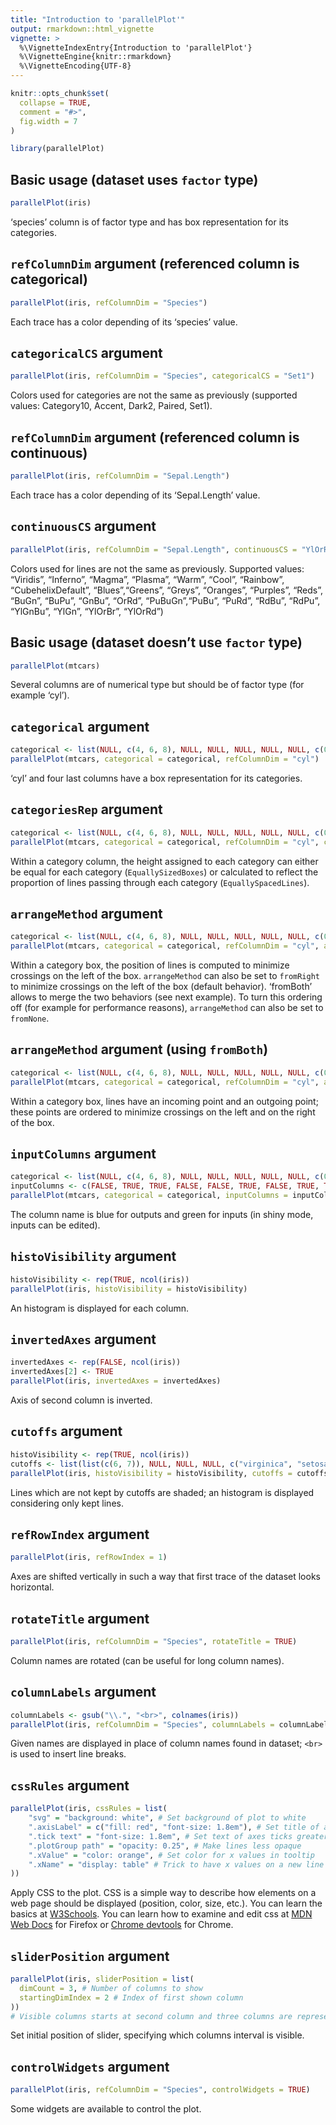 ---
title: "Introduction to 'parallelPlot'"
output: rmarkdown::html_vignette
vignette: >
  %\VignetteIndexEntry{Introduction to 'parallelPlot'}
  %\VignetteEngine{knitr::rmarkdown}
  %\VignetteEncoding{UTF-8}
---

```{r, include = FALSE}
knitr::opts_chunk$set(
  collapse = TRUE,
  comment = "#>",
  fig.width = 7
)
```

```{r setup}
library(parallelPlot)
```

## Basic usage (dataset uses `factor` type)

```{r}
parallelPlot(iris)
```

'species' column is of factor type and has box representation for its categories.

## `refColumnDim` argument (referenced column is categorical)

```{r}
parallelPlot(iris, refColumnDim = "Species")
```

Each trace has a color depending of its 'species' value.

## `categoricalCS` argument

```{r}
parallelPlot(iris, refColumnDim = "Species", categoricalCS = "Set1")
```

Colors used for categories are not the same as previously (supported values: Category10, Accent, Dark2, Paired, Set1).

## `refColumnDim` argument (referenced column is continuous)

```{r}
parallelPlot(iris, refColumnDim = "Sepal.Length")
```

Each trace has a color depending of its 'Sepal.Length' value.

## `continuousCS` argument

```{r}
parallelPlot(iris, refColumnDim = "Sepal.Length", continuousCS = "YlOrRd")
```

Colors used for lines are not the same as previously. Supported values: "Viridis", "Inferno", "Magma", "Plasma", "Warm", "Cool", "Rainbow", "CubehelixDefault", "Blues","Greens", "Greys", "Oranges", "Purples", "Reds", "BuGn", "BuPu", "GnBu", "OrRd", "PuBuGn","PuBu", "PuRd", "RdBu", "RdPu", "YlGnBu", "YlGn", "YlOrBr", "YlOrRd")

## Basic usage (dataset doesn't use `factor` type)

```{r}
parallelPlot(mtcars)
```

Several columns are of numerical type but should be of factor type (for example 'cyl').

## `categorical` argument

```{r}
categorical <- list(NULL, c(4, 6, 8), NULL, NULL, NULL, NULL, NULL, c(0, 1), c(0, 1), 3:5, 1:8)
parallelPlot(mtcars, categorical = categorical, refColumnDim = "cyl")
```

'cyl' and four last columns have a box representation for its categories.

## `categoriesRep` argument

```{r}
categorical <- list(NULL, c(4, 6, 8), NULL, NULL, NULL, NULL, NULL, c(0, 1), c(0, 1), 3:5, 1:8)
parallelPlot(mtcars, categorical = categorical, refColumnDim = "cyl", categoriesRep = "EquallySizedBoxes")
```

Within a category column, the height assigned to each category can either be equal for each category (`EquallySizedBoxes`) or calculated to reflect the proportion of lines passing through each category (`EquallySpacedLines`).

## `arrangeMethod` argument

```{r}
categorical <- list(NULL, c(4, 6, 8), NULL, NULL, NULL, NULL, NULL, c(0, 1), c(0, 1), 3:5, 1:8)
parallelPlot(mtcars, categorical = categorical, refColumnDim = "cyl", arrangeMethod = "fromLeft")
```

Within a category box, the position of lines is computed to minimize crossings on the left of the box. `arrangeMethod` can also be set to `fromRight` to minimize crossings on the left of the box (default behavior). 'fromBoth' allows to merge the two behaviors (see next example). To turn this ordering off (for example for performance reasons), `arrangeMethod` can also be set to `fromNone`.

## `arrangeMethod` argument (using `fromBoth`)

```{r}
categorical <- list(NULL, c(4, 6, 8), NULL, NULL, NULL, NULL, NULL, c(0, 1), c(0, 1), 3:5, 1:8)
parallelPlot(mtcars, categorical = categorical, refColumnDim = "cyl", arrangeMethod = "fromBoth")
```

Within a category box, lines have an incoming point and an outgoing point; these points are ordered to minimize crossings on the left and on the right of the box.

## `inputColumns` argument

```{r}
categorical <- list(NULL, c(4, 6, 8), NULL, NULL, NULL, NULL, NULL, c(0, 1), c(0, 1), 3:5, 1:8)
inputColumns <- c(FALSE, TRUE, TRUE, FALSE, FALSE, TRUE, FALSE, TRUE, TRUE, TRUE, TRUE)
parallelPlot(mtcars, categorical = categorical, inputColumns = inputColumns, refColumnDim = "cyl")
```

The column name is blue for outputs and green for inputs (in shiny mode, inputs can be edited).

## `histoVisibility` argument

```{r}
histoVisibility <- rep(TRUE, ncol(iris))
parallelPlot(iris, histoVisibility = histoVisibility)
```

An histogram is displayed for each column.

## `invertedAxes` argument

```{r}
invertedAxes <- rep(FALSE, ncol(iris))
invertedAxes[2] <- TRUE
parallelPlot(iris, invertedAxes = invertedAxes)
```

Axis of second column is inverted.

## `cutoffs` argument

```{r}
histoVisibility <- rep(TRUE, ncol(iris))
cutoffs <- list(list(c(6, 7)), NULL, NULL, NULL, c("virginica", "setosa"))
parallelPlot(iris, histoVisibility = histoVisibility, cutoffs = cutoffs)
```

Lines which are not kept by cutoffs are shaded; an histogram is displayed considering only kept lines.

## `refRowIndex` argument

```{r}
parallelPlot(iris, refRowIndex = 1)
```

Axes are shifted vertically in such a way that first trace of the dataset looks horizontal.

## `rotateTitle` argument

```{r}
parallelPlot(iris, refColumnDim = "Species", rotateTitle = TRUE)
```

Column names are rotated (can be useful for long column names).

## `columnLabels` argument

```{r}
columnLabels <- gsub("\\.", "<br>", colnames(iris))
parallelPlot(iris, refColumnDim = "Species", columnLabels = columnLabels)
```

Given names are displayed in place of column names found in dataset; `<br>` is used to insert line breaks.

## `cssRules` argument

```{r}
parallelPlot(iris, cssRules = list(
    "svg" = "background: white", # Set background of plot to white
    ".axisLabel" = c("fill: red", "font-size: 1.8em"), # Set title of axes red and greater
    ".tick text" = "font-size: 1.8em", # Set text of axes ticks greater
    ".plotGroup path" = "opacity: 0.25", # Make lines less opaque
    ".xValue" = "color: orange", # Set color for x values in tooltip
    ".xName" = "display: table" # Trick to have x values on a new line
))
```

Apply CSS to the plot. CSS is a simple way to describe how elements on a web page should be displayed (position, color, size, etc.). 
You can learn the basics at [W3Schools](https://www.w3schools.com/css/).
You can learn how to examine and edit css at [MDN Web Docs](https://firefox-source-docs.mozilla.org/devtools-user/page_inspector/how_to/open_the_inspector/index.html) for Firefox or [Chrome devtools](https://developer.chrome.com/docs/devtools/css/) for Chrome.

## `sliderPosition` argument

```{r}
parallelPlot(iris, sliderPosition = list(
  dimCount = 3, # Number of columns to show
  startingDimIndex = 2 # Index of first shown column
))
# Visible columns starts at second column and three columns are represented.
```

Set initial position of slider, specifying which columns interval is visible.

## `controlWidgets` argument

```{r}
parallelPlot(iris, refColumnDim = "Species", controlWidgets = TRUE)
```

Some widgets are available to control the plot.
